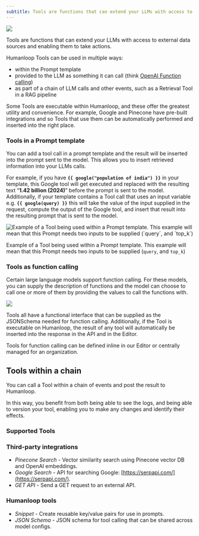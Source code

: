 ```yaml
---
subtitle: Tools are functions that can extend your LLMs with access to external data sources and enabling them to take actions.
---
```

<img src="../../assets/images/d77fb52-Tools.png" />

Tools are functions that can extend your LLMs with access to external data sources and enabling them to take actions.

Humanloop Tools can be used in multiple ways:

- within the Prompt template
- provided to the LLM as something it can call (think [OpenAI Function calling](https://platform.openai.com/docs/guides/function-calling))
- as part of a chain of LLM calls and other events, such as a Retrieval Tool in a RAG pipeline

Some Tools are executable within Humanloop, and these offer the greatest utility and convenience. For example, Google and Pinecone have pre-built integrations and so Tools that use them can be automatically performed and inserted into the right place.

### Tools in a Prompt template

You can add a tool call in a prompt template and the result will be inserted into the prompt sent to the model.  This allows you to insert retrieved information into your LLMs calls. 

For example, if you have **`{{ google("population of india") }}`** in your template, this Google tool will get executed and replaced with the resulting text “**1.42 billion (2024)**” before the prompt is sent to the model. Additionally, if your template contains a Tool call that uses an input variable e.g. **`{{ google(query) }}`** this will take the value of the input supplied in the request, compute the output of the Google tool, and insert that result into the resulting prompt that is sent to the model.

<img src="../../assets/images/4974396-image.png" alt="Example of a Tool being used within a Prompt template. This example will mean that this Prompt needs two inputs to be supplied (`query`, and `top_k`)" />


Example of a Tool being used within a Prompt template. This example will mean that this Prompt needs two inputs to be supplied (`query`, and `top_k`)

### Tools as function calling

Certain large language models support function calling. For these models, you can supply the description of functions and the model can choose to call one or more of them by providing the values to call the functions with. 

<img src="../../assets/images/b8e1ce6-toolsimage.png" />

<br />

Tools all have a functional interface that can be supplied as the JSONSchema needed for function calling. Additionally, if the Tool is executable on Humanloop, the result of any tool will automatically be inserted into the response in the API and in the Editor.

Tools for function calling can be defined inline in our Editor or centrally managed for an organization.

## Tools within a chain

You can call a Tool within a chain of events and post the result to Humanloop.

In this way, you benefit from both being able to see the logs, and being able to version your tool, enabling you to make any changes and identify their effects.

### Supported Tools

### Third-party integrations

- _Pinecone Search_ - Vector similarity search using Pinecone vector DB and OpenAI embeddings.
- _Google Search_ - API for searching Google: [https://serpapi.com/](https://serpapi.com/).
- _GET API_ - Send a GET request to an external API.

### Humanloop tools

- _Snippet_ - Create reusable key/value pairs for use in prompts.
- _JSON Schema_ - JSON schema for tool calling that can be shared across model configs.
